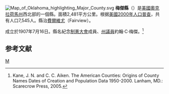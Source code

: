 {{noteTA
|T=zh-hans:梅杰县 (俄克拉何马州);zh-hk:梅傑縣 (奧克拉荷馬州);zh-tw:梅傑郡 (奧克拉荷馬州);
}}
[[File:Map_of_Oklahoma_highlighting_Major_County.svg|right]]
'''梅傑縣'''（{{lang-en|Major County}}）是[[美國|美國]][[奧克拉荷馬州|奧克拉荷馬州]]西北部的一個縣。面積2,481平方公里。根据[[美國2000年人口普查|美國2000年人口普查]]，共有人口7,545人。縣治[[費爾維尤_(奧克拉荷馬州)|費爾維尤]]（Fairview）。

成立於1907年7月16日。縣名紀念[[奧克拉荷馬州憲法|制憲大會]]成員、[[奧克拉荷馬州州議會|州議員]]約翰·C·梅傑。<ref>Kane, J. N. and C. C. Aiken. The American Counties: Origins of County Names Dates of Creation and Population Data 1950-2000. Lanham, MD.: Scarecrow Press, 2005.</ref>

== 参考文献 ==
<div class="references-small">
<references />
</div>

{{Oklahoma}}

[[Category:俄克拉何马州行政区划|M]]